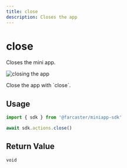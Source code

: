 ```yaml
---
title: close
description: Closes the app
---
```



# close

Closes the mini app.

![closing the app](/close_preview.png)

<Caption>
  Close the app with `close`.
</Caption>

## Usage

```ts twoslash
import { sdk } from '@farcaster/miniapp-sdk'

await sdk.actions.close()
```

## Return Value

`void`

